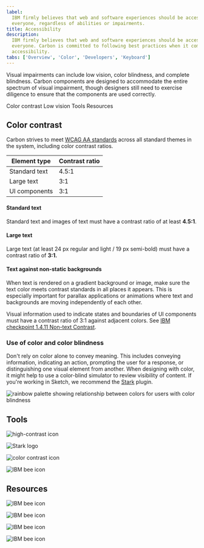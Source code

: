 ```yaml
---
label:
  IBM firmly believes that web and software experiences should be accessible for
  everyone, regardless of abilities or impairments.
title: Accessibility
description:
  IBM firmly believes that web and software experiences should be accessible for
  everyone. Carbon is committed to following best practices when it comes to
  accessibility.
tabs: ['Overview', 'Color', 'Developers', 'Keyboard']
---
```


<PageDescription>

Visual impairments can include low vision, color blindness, and complete
blindness. Carbon components are designed to accommodate the entire spectrum of
visual impairment, though designers still need to exercise diligence to ensure
that the components are used correctly.

</PageDescription>

<AnchorLinks>

<AnchorLink>Color contrast</AnchorLink>
<AnchorLink>Low vision</AnchorLink>
<AnchorLink>Tools</AnchorLink>
<AnchorLink>Resources</AnchorLink>

</AnchorLinks>

## Color contrast

Carbon strives to meet
[WCAG AA standards](https://www.w3.org/TR/UNDERSTANDING-WCAG20/visual-audio-contrast-contrast.html)
across all standard themes in the system, including color contrast ratios.

| Element type  | Contrast ratio |
| ------------- | -------------- |
| Standard text | 4.5:1          |
| Large text    | 3:1            |
| UI components | 3:1            |

#### Standard text

Standard text and images of text must have a contrast ratio of at least
**4.5:1**.

#### Large text

Large text (at least 24 px regular and light / 19 px semi-bold) must have a
contrast ratio of **3:1.**

#### Text against non-static backgrounds

When text is rendered on a gradient background or image, make sure the text
color meets contrast standards in all places it appears. This is especially
important for parallax applications or animations where text and backgrounds are
moving independently of each other.

Visual information used to indicate states and boundaries of UI components must
have a contrast ratio of 3:1 against adjacent colors. See
[IBM checkpoint 1.4.11 Non-text Contrast](https://www.ibm.com/able/guidelines/ci162/non-text_contrast_71.html).

<!-- To view best practices for using color in data visualization, view the [Data Vis color](/data-visualization/overview/colors) page. -->

### Use of color and color blindness

Don't rely on color alone to convey meaning. This includes conveying
information, indicating an action, prompting the user for a response, or
distinguishing one visual element from another. When designing with color, it
might help to use a color-blind simulator to review visibility of content. If
you're working in Sketch, we recommend the [Stark](http://www.getstark.co/)
plugin.

![rainbow palette showing relationship between colors for users with color blindness](images/color-accessibility-1.png)

## Tools

<Row className="resource-card-group">
<Column colMd={4} colLg={4} noGutterSm>
<ResourceCard
    subTitle="High contrast Chrome plugin"
    href="https://chrome.google.com/webstore/detail/high-contrast/djcfdncoelnlbldjfhinnjlhdjlikmph/related?hl=en"
     >

![high-contrast icon](images/high-contrast.png)

</ResourceCard>
</Column>
<Column colMd={4} colLg={4} noGutterSm>
<ResourceCard
    subTitle="Stark Sketch plugin"
    href="http://www.getstark.co/"
     >

![Stark logo](images/stark.png)

</ResourceCard>
</Column>
<Column colMd={4} colLg={4} noGutterSm>
<ResourceCard
    subTitle="Color contrast tool"
    href=""
     >

![color contrast icon](images/color-contrast-icon.png)

</ResourceCard>
</Column>
<Column colMd={4} colLg={4} noGutterSm>
<ResourceCard
    subTitle="NoCoffee vision simulator"
    href="https://chrome.google.com/webstore/detail/nocoffee/jjeeggmbnhckmgdhmgdckeigabjfbddl"
     >

![IBM bee icon](images/bee.svg)

</ResourceCard>
</Column>
</Row>

## Resources

<Row className="resource-card-group">
<Column colMd={4} colLg={4} noGutterSm>
<ResourceCard
    subTitle="IBM Accessibility quick guidance (IBM only)"
    href="https://w3.ibm.com/able/devtest/quick/"
     >

![IBM bee icon](images/bee.svg)

</ResourceCard>
</Column>
<Column colMd={4} colLg={4} noGutterSm>
<ResourceCard
    subTitle="IBM Web Accessibility Checklist"
    href="https://www.ibm.com/able/guidelines/ci162/accessibility_checklist.html"
     >

![IBM bee icon](images/bee.svg)

</ResourceCard>
</Column>
<Column colMd={4} colLg={4} noGutterSm>
<ResourceCard
    subTitle="WCAG 2.1 guidelines"
    href="https://www.w3.org/TR/WCAG21/"
     >

![IBM bee icon](images/bee.svg)

</ResourceCard>
</Column>
<Column colMd={4} colLg={4} noGutterSm>
<ResourceCard
    subTitle="W3C low vision requirements"
    href="https://www.w3.org/TR/low-vision-needs/"
     >

![IBM bee icon](images/bee.svg)

</ResourceCard>
</Column>
</Row>
